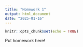 ```yaml
---
title: "Homework 1"
output: html_document
date: "2025-01-16"
---
```


```r
knitr::opts_chunk$set(echo = TRUE)
```

Put homework here!
